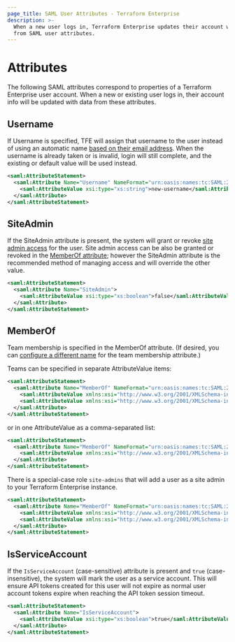 ```yaml
---
page_title: SAML User Attributes - Terraform Enterprise
description: >-
  When a new user logs in, Terraform Enterprise updates their account with data
  from SAML user attributes.
---
```


# Attributes

The following SAML attributes correspond to properties of a Terraform Enterprise user account. When a new or existing user logs in, their account info will be updated with data from these attributes.

## Username

If Username is specified, TFE will assign that username to the user instead of using an automatic name [based on their email address](/enterprise/saml/login). When the username is already taken or is invalid, login will still complete, and the existing or default value will be used instead.

```xml
<saml:AttributeStatement>
  <saml:Attribute Name="Username" NameFormat="urn:oasis:names:tc:SAML:2.0:attrname-format:basic">
    <saml:AttributeValue xsi:type="xs:string">new-username</saml:AttributeValue>
  </saml:Attribute>
</saml:AttributeStatement>
```

## SiteAdmin

If the SiteAdmin attribute is present, the system will grant or revoke [site admin access](/enterprise/admin/application/admin-access) for the user. Site admin access can be also be granted or revoked in the [MemberOf attribute](#memberof); however the SiteAdmin attribute is the recommended method of managing access and will override the other value.

```xml
<saml:AttributeStatement>
  <saml:Attribute Name="SiteAdmin">
    <saml:AttributeValue xsi:type="xs:boolean">false</saml:AttributeValue>
  </saml:Attribute>
</saml:AttributeStatement>
```

## MemberOf

Team membership is specified in the MemberOf attribute. (If desired, you can [configure a different name](/enterprise/saml/team-membership) for the team membership attribute.)

Teams can be specified in separate AttributeValue items:

```xml
<saml:AttributeStatement>
  <saml:Attribute Name="MemberOf" NameFormat="urn:oasis:names:tc:SAML:2.0:attrname-format:basic">
    <saml:AttributeValue xmlns:xsi="http://www.w3.org/2001/XMLSchema-instance" xsi:type="xs:string">devs</saml:AttributeValue>
    <saml:AttributeValue xmlns:xsi="http://www.w3.org/2001/XMLSchema-instance" xsi:type="xs:string">reviewers</saml:AttributeValue>
  </saml:Attribute>
</saml:AttributeStatement>
```

or in one AttributeValue as a comma-separated list:

```xml
<saml:AttributeStatement>
  <saml:Attribute Name="MemberOf" NameFormat="urn:oasis:names:tc:SAML:2.0:attrname-format:basic">
    <saml:AttributeValue xmlns:xsi="http://www.w3.org/2001/XMLSchema-instance" xsi:type="xs:string">list,of,roles</saml:AttributeValue>
  </saml:Attribute>
</saml:AttributeStatement>
```

There is a special-case role `site-admins` that will add a user as a site admin to your Terraform Enterprise instance.

```xml
<saml:AttributeStatement>
  <saml:Attribute Name="MemberOf" NameFormat="urn:oasis:names:tc:SAML:2.0:attrname-format:basic">
    <saml:AttributeValue xmlns:xsi="http://www.w3.org/2001/XMLSchema-instance" xsi:type="xs:string">site-admins</saml:AttributeValue>
    <saml:AttributeValue xmlns:xsi="http://www.w3.org/2001/XMLSchema-instance" xsi:type="xs:string">devs</saml:AttributeValue>
  </saml:Attribute>
</saml:AttributeStatement>
```

## IsServiceAccount

If the `IsServiceAccount` (case-sensitive) attribute is present and `true` (case-insensitive), the system will mark the user as a service account.
This will ensure API tokens created for this user will not expire as normal user account tokens expire when reaching the API token session timeout.

```xml
<saml:AttributeStatement>
  <saml:Attribute Name="IsServiceAccount">
    <saml:AttributeValue xsi:type="xs:boolean">true</saml:AttributeValue>
  </saml:Attribute>
</saml:AttributeStatement>
```
